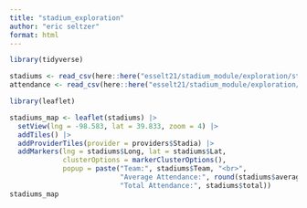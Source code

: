 ```yaml
---
title: "stadium_exploration"
author: "eric seltzer"
format: html
---
```

```r
library(tidyverse)
```

```r
stadiums <- read_csv(here::here("esselt21/stadium_module/exploration/stadiums.csv"))
attendance <- read_csv(here::here("esselt21/stadium_module/exploration/attendance.csv"))
```

<!-- ```{r} -->
<!-- locations <- -->
<!--   locations |> -->
<!--   filter(League == "NFL") -->
<!-- ``` -->

<!-- ```{r} -->
<!-- stadiums <- -->
<!--   stadiums |> -->
<!--   arrange(Team) -->
<!-- ``` -->

<!-- ```{r} -->
<!-- attendance <- -->
<!--   attendance |> -->
<!--   replace(is.na(attendance), 0) -->
<!-- ``` -->

<!-- ```{r} -->
<!-- total <- -->
<!--   attendance |> -->
<!--   group_by(team) |> -->
<!--   slice(1) |> -->
<!--   select(team, total) -->
<!-- ``` -->

<!-- ```{r} -->
<!-- attendanceF <- -->
<!--   attendance |> -->
<!--   group_by(team) |> -->
<!--   summarise( -->
<!--             averageAttendance = mean(weekly_attendance)) -->
<!-- ``` -->

<!-- ```{r} -->
<!-- final <- -->
<!--   left_join(total, -->
<!--             attendanceF, -->
<!--             by = "team") -->
<!-- ``` -->

<!-- ```{r} -->
<!-- final <- -->
<!--   final |> -->
<!--   ungroup() |> -->
<!--   select(-team) -->
<!-- ``` -->

<!-- ```{r} -->
<!-- stadiums <- -->
<!--   bind_cols(locations, final) -->
<!-- ``` -->

```r
library(leaflet)

stadiums_map <- leaflet(stadiums) |>
  setView(lng = -98.583, lat = 39.833, zoom = 4) |>
  addTiles() |>
  addProviderTiles(provider = providers$Stadia) |>
  addMarkers(lng = stadiums$Long, lat = stadiums$Lat,
             clusterOptions = markerClusterOptions(),
             popup = paste("Team:", stadiums$Team, "<br>",
                           "Average Attendance:", round(stadiums$averageAttendance,2), "<br>",
                           "Total Attendance:", stadiums$total))
stadiums_map
```



